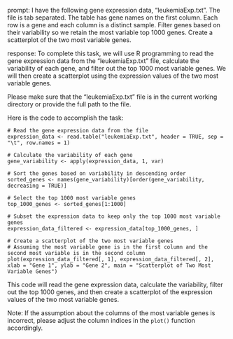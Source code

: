 prompt:
I have the following gene expression data, "leukemiaExp.txt". The file is tab separated. The table has gene names on the first column. Each row is a gene and each column is a distinct sample. Filter genes based on their variability so we retain the most variable top 1000 genes. Create a scatterplot of the two most variable genes.

response:
To complete this task, we will use R programming to read the gene expression data from the "leukemiaExp.txt" file, calculate the variability of each gene, and filter out the top 1000 most variable genes. We will then create a scatterplot using the expression values of the two most variable genes.

Please make sure that the "leukemiaExp.txt" file is in the current working directory or provide the full path to the file.

Here is the code to accomplish the task:

```
# Read the gene expression data from the file
expression_data <- read.table("leukemiaExp.txt", header = TRUE, sep = "\t", row.names = 1)

# Calculate the variability of each gene
gene_variability <- apply(expression_data, 1, var)

# Sort the genes based on variability in descending order
sorted_genes <- names(gene_variability)[order(gene_variability, decreasing = TRUE)]

# Select the top 1000 most variable genes
top_1000_genes <- sorted_genes[1:1000]

# Subset the expression data to keep only the top 1000 most variable genes
expression_data_filtered <- expression_data[top_1000_genes, ]

# Create a scatterplot of the two most variable genes
# Assuming the most variable gene is in the first column and the second most variable is in the second column
plot(expression_data_filtered[, 1], expression_data_filtered[, 2], xlab = "Gene 1", ylab = "Gene 2", main = "Scatterplot of Two Most Variable Genes")
```

This code will read the gene expression data, calculate the variability, filter out the top 1000 genes, and then create a scatterplot of the expression values of the two most variable genes.

Note: If the assumption about the columns of the most variable genes is incorrect, please adjust the column indices in the `plot()` function accordingly.
